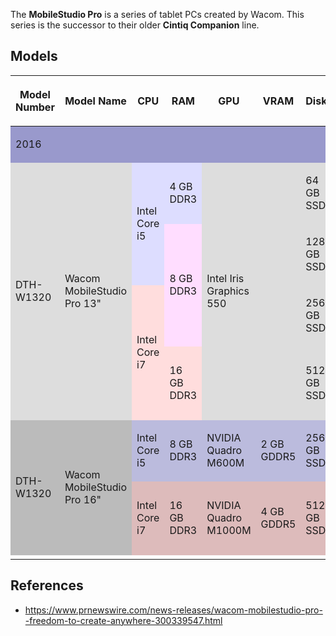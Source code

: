 The '''MobileStudio Pro''' is a series of tablet PCs created by Wacom. This series is the successor to their older '''Cintiq Companion''' line.

== Models ==
{|
! Model Number
! Model Name
! CPU
! RAM
! GPU
! VRAM
! Disk
! Other features
|-
|colspan=8 style="text-align:left; background:#9999CC"|2016
|-
|rowspan=4 style="background:#DDDDDD"|DTH-W1320
|rowspan=4 style="background:#DDDDDD"|Wacom MobileStudio Pro 13"
|rowspan=2 style="background:#DDDDFF"|Intel Core i5
|          style="background:#DDDDFF"|4 GB DDR3
|rowspan=4 style="background:#DDDDDD"|Intel Iris Graphics 550
|rowspan=4 style="background:#DDDDDD"|
|          style="background:#DDDDDD"|64 GB SSD
|rowspan=3 style="background:#DDDDDD"|
|-
|rowspan=2 style="background:#FFDDFF"|8 GB DDR3
|          style="background:#DDDDDD"|128 GB SSD
|-
|rowspan=2 style="background:#FFDDDD"|Intel Core i7
|          style="background:#DDDDDD"|256 GB SSD
|-
|          style="background:#FFDDDD"|16 GB DDR3
|          style="background:#DDDDDD"|512 GB SSD
|          style="background:#DDDDDD"|Intel RealSense 3D Camera
|-
|rowspan=2 style="background:#BBBBBB"|DTH-W1320
|rowspan=2 style="background:#BBBBBB"|Wacom MobileStudio Pro 16"
|          style="background:#BBBBDD"|Intel Core i5
|          style="background:#BBBBDD"|8 GB DDR3
|          style="background:#BBBBDD"|NVIDIA Quadro M600M
|          style="background:#BBBBDD"|2 GB GDDR5
|          style="background:#BBBBDD"|256 GB SSD
|          style="background:#BBBBDD"|
|-
|          style="background:#DDBBBB"|Intel Core i7
|          style="background:#DDBBBB"|16 GB DDR3
|          style="background:#DDBBBB"|NVIDIA Quadro M1000M
|          style="background:#DDBBBB"|4 GB GDDR5
|          style="background:#DDBBBB"|512 GB SSD
|          style="background:#DDBBBB"|Intel RealSense 3D Camera
|-
|}

== References ==
* https://www.prnewswire.com/news-releases/wacom-mobilestudio-pro--freedom-to-create-anywhere-300339547.html